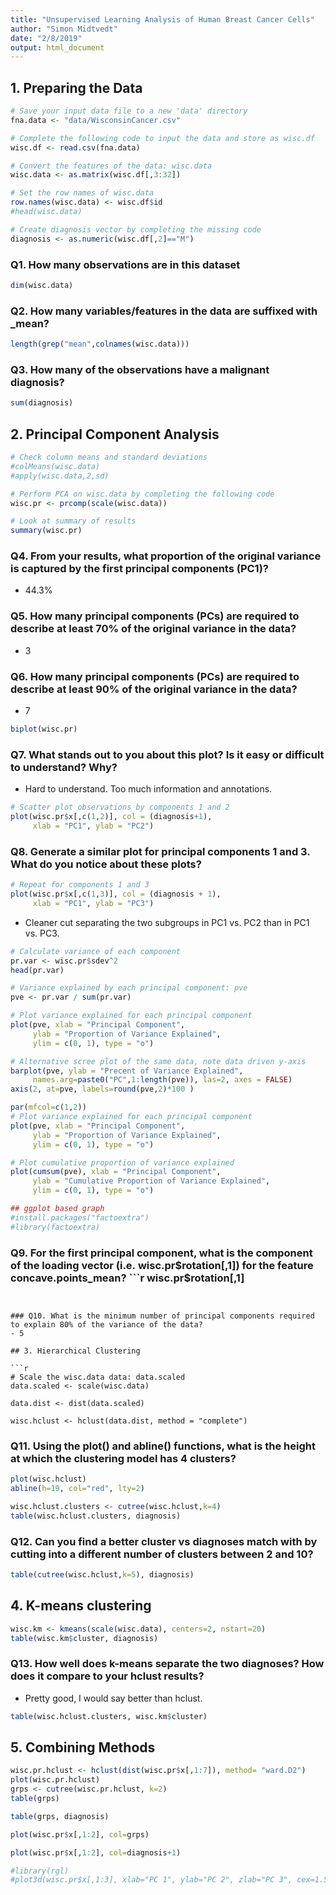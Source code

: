 ```yaml
---
title: "Unsupervised Learning Analysis of Human Breast Cancer Cells"
author: "Simon Midtvedt"
date: "2/8/2019"
output: html_document
---
```


## 1. Preparing the Data
```r
# Save your input data file to a new 'data' directory
fna.data <- "data/WisconsinCancer.csv"

# Complete the following code to input the data and store as wisc.df
wisc.df <- read.csv(fna.data)

# Convert the features of the data: wisc.data
wisc.data <- as.matrix(wisc.df[,3:32])

# Set the row names of wisc.data
row.names(wisc.data) <- wisc.df$id
#head(wisc.data)

# Create diagnosis vector by completing the missing code
diagnosis <- as.numeric(wisc.df[,2]=="M")
```

### Q1. How many observations are in this dataset
```r
dim(wisc.data)
```

### Q2. How many variables/features in the data are suffixed with _mean?
```r
length(grep("mean",colnames(wisc.data)))
```

### Q3. How many of the observations have a malignant diagnosis?
```r
sum(diagnosis)
```

## 2. Principal Component Analysis
```r
# Check column means and standard deviations
#colMeans(wisc.data)  
#apply(wisc.data,2,sd)

# Perform PCA on wisc.data by completing the following code
wisc.pr <- prcomp(scale(wisc.data))

# Look at summary of results
summary(wisc.pr)
```

### Q4. From your results, what proportion of the original variance is captured by the first principal components (PC1)?
- 44.3%

### Q5. How many principal components (PCs) are required to describe at least 70% of the original variance in the data?
- 3

### Q6. How many principal components (PCs) are required to describe at least 90% of the original variance in the data?
- 7

```r
biplot(wisc.pr)
```

### Q7. What stands out to you about this plot? Is it easy or difficult to understand? Why?
- Hard to understand. Too much information and annotations.

```r
# Scatter plot observations by components 1 and 2
plot(wisc.pr$x[,c(1,2)], col = (diagnosis+1), 
     xlab = "PC1", ylab = "PC2")
```


### Q8. Generate a similar plot for principal components 1 and 3. What do you notice about these plots?
```r
# Repeat for components 1 and 3
plot(wisc.pr$x[,c(1,3)], col = (diagnosis + 1), 
     xlab = "PC1", ylab = "PC3")
```
- Cleaner cut separating the two subgroups in PC1 vs. PC2 than in PC1 vs. PC3.

```r
# Calculate variance of each component
pr.var <- wisc.pr$sdev^2
head(pr.var)
```

```r
# Variance explained by each principal component: pve
pve <- pr.var / sum(pr.var)

# Plot variance explained for each principal component
plot(pve, xlab = "Principal Component", 
     ylab = "Proportion of Variance Explained", 
     ylim = c(0, 1), type = "o")
```

```r
# Alternative scree plot of the same data, note data driven y-axis
barplot(pve, ylab = "Precent of Variance Explained",
     names.arg=paste0("PC",1:length(pve)), las=2, axes = FALSE)
axis(2, at=pve, labels=round(pve,2)*100 )
```

```r
par(mfcol=c(1,2))
# Plot variance explained for each principal component
plot(pve, xlab = "Principal Component", 
     ylab = "Proportion of Variance Explained", 
     ylim = c(0, 1), type = "o")

# Plot cumulative proportion of variance explained
plot(cumsum(pve), xlab = "Principal Component", 
     ylab = "Cumulative Proportion of Variance Explained", 
     ylim = c(0, 1), type = "o")
```

```r
## ggplot based graph
#install.packages("factoextra")
#library(factoextra)
```

### Q9. For the first principal component, what is the component of the loading vector (i.e. wisc.pr$rotation[,1]) for the feature concave.points_mean?
```r
wisc.pr$rotation[,1]
```


### Q10. What is the minimum number of principal components required to explain 80% of the variance of the data?
- 5

## 3. Hierarchical Clustering

```r
# Scale the wisc.data data: data.scaled
data.scaled <- scale(wisc.data)

data.dist <- dist(data.scaled)

wisc.hclust <- hclust(data.dist, method = "complete")
```


### Q11. Using the plot() and abline() functions, what is the height at which the clustering model has 4 clusters?
```r
plot(wisc.hclust)
abline(h=19, col="red", lty=2)
```

```r
wisc.hclust.clusters <- cutree(wisc.hclust,k=4)
table(wisc.hclust.clusters, diagnosis)
```

### Q12. Can you find a better cluster vs diagnoses match with by cutting into a different number of clusters between 2 and 10?
```r
table(cutree(wisc.hclust,k=5), diagnosis)
```

## 4. K-means clustering
```r
wisc.km <- kmeans(scale(wisc.data), centers=2, nstart=20)
table(wisc.km$cluster, diagnosis)
```

### Q13. How well does k-means separate the two diagnoses? How does it compare to your hclust results?
- Pretty good, I would say better than hclust.

```r
table(wisc.hclust.clusters, wisc.km$cluster)
```

## 5. Combining Methods
```r
wisc.pr.hclust <- hclust(dist(wisc.pr$x[,1:7]), method= "ward.D2")
plot(wisc.pr.hclust)
grps <- cutree(wisc.pr.hclust, k=2)
table(grps)
```
```r
table(grps, diagnosis)
```
```r
plot(wisc.pr$x[,1:2], col=grps)
```
```r
plot(wisc.pr$x[,1:2], col=diagnosis+1)
```
```r
#library(rgl)
#plot3d(wisc.pr$x[,1:3], xlab="PC 1", ylab="PC 2", zlab="PC 3", cex=1.5, size=1, type="s", col=diagnosis+1)
```







